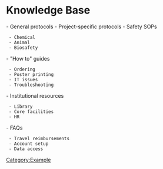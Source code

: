 = Knowledge Base =

- General protocols
- Project-specific protocols
- Safety SOPs
  - Chemical
  - Animal
  - Biosafety
- "How to" guides
  - Ordering
  - Poster printing
  - IT issues
  - Troubleshooting
- Institutional resources
  - Library
  - Core facilities
  - HR
- FAQs
  - Travel reimbursements
  - Account setup
  - Data access

[[Category:Example]]
